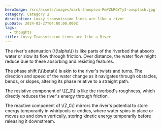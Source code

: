 ```yaml
---
heroImage: /src/assets/images/mark-thompson-PmPZkRQYTyI-unsplash.jpg
category: Category 2
description: Lossy transmission lines are like a river
pubDate: 2024-03-27T04:00:00.000Z
tags:
  - thoughts
title: Lossy Transmission Lines are like a River
---
```


The river's attenuation (\\(\alpha\\)) is like parts of the riverbed that absorb water or slow its flow through friction. Over distance, the water flow might reduce due to these absorbing and resisting features.

The phase shift (\\(\beta\\)) is akin to the river's twists and turns. The direction and speed of the water change as it navigates through obstacles, bends, or slopes, altering its phase relative to a straight path.

The resistive component of \\(Z\_0\\) is like the riverbed's roughness, which directly reduces the river's energy through friction.

The reactive component of \\(Z\_0\\) mirrors the river's potential to store energy temporarily in whirlpools or eddies, where water spins in place or moves up and down vertically, storing kinetic energy temporarily before releasing it downstream.

